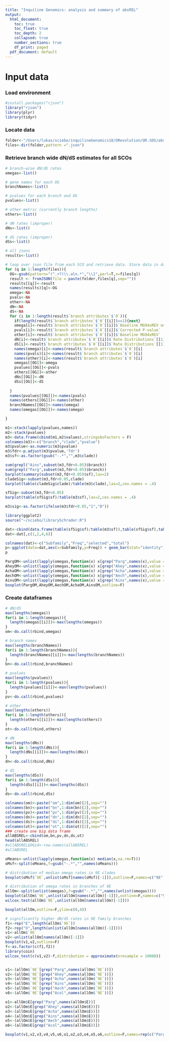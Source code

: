 ```yaml
---
title: "Inquiline Genomics: analysis and summary of absREL"
output:
  html_document:
    toc: true
    toc_float: true
    toc_depth: 2
    collapsed: true
    number_sections: true
    df_print: paged
  pdf_document: default
---
```

<STYLE TYPE="text/css">
<!--
  td{
    font-family: Arial; 
    font-size: 8pt;
    padding:0px;
    cellpadding="0";
    cellspacing="0"
  }
  th {
    font-family: Arial; 
    font-size: 8pt;
    height: 20px;
    font-weight: bold;
    text-align: right;
    background-color: #ccccff;
  }
  table { 
    border-spacing: 0px;
    border-collapse: collapse;
  }
--->
</STYLE>

# Input data 
### Load environment
```r
#install.packages("rjson")
library("rjson")
library(plyr)
library(tidyr)
```

### Locate data
```r
folder<-"/Users/lukas/sciebo/inquilineGenomics18/ORevolution/OR.SOS/absREL/"
files<-dir(folder,pattern =".json")
```

### Retrieve branch wide dN/dS estimates for all SCOs
```r

# branch-wise dN/dS rates
omegas<-list()

# gene names for each OG
branchNames<-list()

# pvalues for each branch and OG
pvalues<-list()

# other metric (currently branch lengths)
others<-list()

# dN rates (improper)
dNs<-list()

# dS rates (improper)
dSs<-list()

# all jsons
results<-list()

# loop over json file from each SCO and retrieve data. Store data in data frames 
for (q in 1:length(files)){
  OG<-gsub(pattern="(^.+?)\\.aln.*","\\1",perl=T,x=files[q])
  result <- fromJSON(file = paste(folder,files[q],sep=""))
  results[[q]]<-result
  names(results)[q]<-OG
  omega<-NA
  pvals<-NA
  other<-NA
  dN<-NA
  dS<-NA
  for (i in 1:length(result$`branch attributes`$`0`)){
    if(length(result$`branch attributes`$`0`[[i]])==1){next}
    omega[i]<-result$`branch attributes`$`0`[[i]]$`Baseline MG94xREV omega ratio`
    pvals[i]<-result$`branch attributes`$`0`[[i]]$`Corrected P-value`
    other[i]<-result$`branch attributes`$`0`[[i]]$`Baseline MG94xREV`
    dN[i]<-result$`branch attributes`$`0`[[i]]$`Rate Distributions`[[1]][1]
    dS[i]<-result$`branch attributes`$`0`[[i]]$`Rate Distributions`[[1]][2]
    names(omega)[i]<-names(result$`branch attributes`$`0`)[i]
    names(pvals)[i]<-names(result$`branch attributes`$`0`)[i]
    names(other)[i]<-names(result$`branch attributes`$`0`)[i]
    omegas[[OG]]<-omega
    pvalues[[OG]]<-pvals
    others[[OG]]<-other
    dNs[[OG]]<-dN
    dSs[[OG]]<-dS
    
  }
  names(pvalues[[OG]])<-names(pvals)
  names(others[[OG]])<-names(other)
  branchNames[[OG]]<-names(omega)
  names(omegas[[OG]])<-names(omega)

}
```

```r
m1<-stack(lapply(pvalues,names))
m2<-stack(pvalues)
m3<-data.frame(cbind(m1,m2$values),stringsAsFactors = F)
colnames(m3)<-c("branch","clade","pvalue")
m3$pvalue<-as.numeric(m3$pvalue)
m3$fdr<-p.adjust(m3$pvalue,'fdr')
m3$sf<-as.factor(gsub("-.*","",m3$clade))
```

```r
sum(grepl("Ains",subset(m3,fdr<0.05)$branch))
sum(grepl("Parg",subset(m3,fdr<0.05)$branch))
barplot(summary(subset(m3,fdr<0.05)$sf),las=2)
cladeSig<-subset(m3,fdr<0.05,clade)
barplot(table(cladeSig$clade)/table(m3$clade),las=2,cex.names = .4)

sfSig<-subset(m3,fdr<0.05)
barplot(table(sfSig$sf)/table(m3$sf),las=2,cex.names = .4)

m3$sig<-as.factor(ifelse(m3$fdr<0.05,"1","0"))

library(ggplot2)
source("~/sciebo/librarySchrader.R")

dat<-cbind(data.frame(table(sfSig$sf)/table(m3$sf)),table(sfSig$sf),table(m3$sf))
dat<-dat[,c(1,2,4,6)]

colnames(dat)<-c("Subfamily","Freq","selected","total")
p<-ggplot(data=dat,aes(x=Subfamily,y=Freq)) + geom_bar(stat="identity") + ylab("Frequency of branches under positive selection\n within subfamily clades (fdr<0.05)") + geom_text(aes(label=selected), vjust=1.6, color="white", size=3.5) +  geom_text(aes(label=total), vjust=-0.3, size=2) + theme_minimal()
p

```


```r
PargOM<-unlist(lapply(omegas,function(x) x[grep("Parg",names(x),value = T)]))
AheyOM<-unlist(lapply(omegas,function(x) x[grep("Ahey",names(x),value = T)]))
AchaOM<-unlist(lapply(omegas,function(x) x[grep("Acha",names(x),value = T)]))
AechOM<-unlist(lapply(omegas,function(x) x[grep("Aech",names(x),value = T)]))
AinsOM<-unlist(lapply(omegas,function(x) x[grep("Ains",names(x),value = T)]))
boxplot(PargOM,AheyOM,AechOM,AchaOM,AinsOM,outline=F)
```

### Create dataframes
```R
# dN/dS
max(lengths(omegas))
for(i in 1:length(omegas)){
  length(omegas[[i]])<-max(lengths(omegas))
}
om<-do.call(rbind,omegas)

# branch names
max(lengths(branchNames))
for(i in 1:length(branchNames)){
  length(branchNames[[i]])<-max(lengths(branchNames))
}
bn<-do.call(rbind,branchNames)

# pvalues
max(lengths(pvalues))
for(i in 1:length(pvalues)){
  length(pvalues[[i]])<-max(lengths(pvalues))
}
pv<-do.call(rbind,pvalues)

# other
max(lengths(others))
for(i in 1:length(others)){
  length(others[[i]])<-max(lengths(others))
}
ot<-do.call(rbind,others)

# dN
max(lengths(dNs))
for(i in 1:length(dNs)){
  length(dNs[[i]])<-max(lengths(dNs))
}
dn<-do.call(rbind,dNs)

# dS
max(lengths(dSs))
for(i in 1:length(dSs)){
  length(dSs[[i]])<-max(lengths(dSs))
}
ds<-do.call(rbind,dSs)

colnames(om)<-paste("om",1:dim(om)[2],sep="")
colnames(bn)<-paste("bn",1:dim(bn)[2],sep="")
colnames(pv)<-paste("pv",1:dim(pv)[2],sep="")
colnames(dn)<-paste("dn",1:dim(dn)[2],sep="")
colnames(ds)<-paste("ds",1:dim(ds)[2],sep="")
colnames(ot)<-paste("ot",1:dim(ot)[2],sep="")
### create one big data frame
allABSREL<-cbind(om,bn,pv,dn,ds,ot)
head(allABSREL)
#allABSREL$OGid<-row.names(allABSREL)
#allABSREL

```



```r
oMeans<-unlist(lapply(omegas,function(x) median(x,na.rm=T)))
oMsf<-split(oMeans,f=gsub("-.*","",names(oMeans)))

# distribution of median omega rates in 9E clades
boxplot(oMsf$`9E`,unlist(oMsf[names(oMsf)[-1]]),outline=F,names=c("9E","other"))

# distribution of omega rates in branches of 9E 
allOm<-split(unlist(omegas),f=gsub("-.*","",names(unlist(omegas))))
boxplot(allOm$`9E`,unlist(allOm[names(allOm)[-1]]),outline=F,names=c("9E","other"))
wilcox.test(allOm$`9E`,unlist(allOm[names(allOm)[-1]]))

boxplot(allOm,outline=F,ylim=c(0,4))

# significantly higher dN/dS rates in 9E family branches
f1<-rep("E",length(allOm$`9E`))
f2<-rep("O",length(unlist(allOm[names(allOm)[-1]])))
v1<-allOm$`9E`
v2<-unlist(allOm[names(allOm)[-1]])
boxplot(v1,v2,outline=F)
f<-as.factor(c(f1,f2))
library(coin)
wilcox_test(c(v1,v2)~f,distribution = approximate(nresample = 10000))


v1<-(allOm$`9E`[grep("Parg",names(allOm$`9E`))])
v2<-(allOm$`9E`[grep("Ahey",names(allOm$`9E`))])
v3<-(allOm$`9E`[grep("Acha",names(allOm$`9E`))])
v4<-(allOm$`9E`[grep("Ains",names(allOm$`9E`))])
v5<-(allOm$`9E`[grep("Aech",names(allOm$`9E`))])
v6<-(allOm$`9E`[grep("Acol",names(allOm$`9E`))])

o1<-allOm$E[grep("Parg",names(allOm$E))]
o2<-(allOm$E[grep("Ahey",names(allOm$E))])
o3<-(allOm$E[grep("Acha",names(allOm$E))])
o4<-(allOm$E[grep("Ains",names(allOm$E))])
o5<-(allOm$E[grep("Aech",names(allOm$E))])
o6<-(allOm$E[grep("Acol",names(allOm$E))])

boxplot(v1,v2,v3,v4,v5,v6,o1,o2,o3,o4,o5,o6,outline=F,names=rep(c("Parg","Ahey","Acha","Ains","Aech","Acol"),2),las=2)
```

